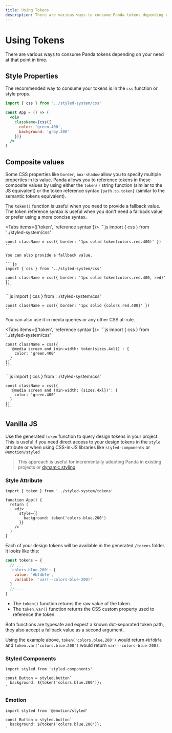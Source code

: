 ```yaml
---
title: Using Tokens
description: There are various ways to consume Panda tokens depending on your need at that point in time.
---
```


# Using Tokens

There are various ways to consume Panda tokens depending on your need at that point in time.

## Style Properties

The recommended way to consume your tokens is in the `css` function or style props.

```jsx
import { css } from '../styled-system/css'

const App = () => (
  <div
    className={css({
      color: 'green.400',
      background: 'gray.200'
    })}
  />
)
```

## Composite values

Some CSS properties like `border`, `box-shadow` allow you to specify multiple properties in its value. Panda allows you to reference tokens in these composite values by using either the `token()` string function (similar to the JS equivalent) or the token reference syntax `{path.to.token}` (similar to the semantic tokens equivalent).

The `token()` function is useful when you need to provide a fallback value. The token reference syntax is useful when you don't need a fallback value or prefer using a more concise syntax.

<Tabs items={['token', 'reference syntax']}>
  <Tab>
    ```js
    import { css } from '../styled-system/css'

    const className = css({ border: '1px solid token(colors.red.400)' })
    ```

    You can also provide a fallback value.

    ```js
    import { css } from '../styled-system/css'

    const className = css({ border: '1px solid token(colors.red.400, red)' })
    ```

  </Tab>
  <Tab>
    ```js
    import { css } from '../styled-system/css'

    const className = css({ border: '1px solid {colors.red.400}' })
    ```
  </Tab>
</Tabs>


You can also use it in media queries or any other CSS at-rule.

<Tabs items={['token', 'reference syntax']}>
  <Tab>
    ```js
    import { css } from '../styled-system/css'

    const className = css({
      '@media screen and (min-width: token(sizes.4xl))': {
        color: 'green.400'
      }
    })
    ```

  </Tab>
  <Tab>
    ```js
    import { css } from '../styled-system/css'

    const className = css({
      '@media screen and (min-width: {sizes.4xl})': {
        color: 'green.400'
      }
    })
    ```
  </Tab>
</Tabs>

## Vanilla JS

Use the generated `token` function to query design tokens in your project. This is useful if you need direct access to your design tokens in the `style` attribute or when using CSS-in-JS libraries like `styled-components` or `@emotion/styled`

> This approach is useful for incrementally adopting Panda in existing projects or [dynamic styling](/docs/guides/dynamic-styling#using-token)

### Style Attribute

```tsx
import { token } from '../styled-system/tokens'

function App() {
  return (
    <div
      style={{
        background: token('colors.blue.200')
      }}
    />
  )
}
```

Each of your design tokens will be available in the generated `/tokens` folder. It looks like this:

```js
const tokens = {
  // ...
  'colors.blue.200': {
    value: '#bfdbfe',
    variable: 'var(--colors-blue-200)'
  }
  // ...
}
```

- The `token()` function returns the raw value of the token.
- The `token.var()` function returns the CSS custom property used to reference the token.

Both functions are typesafe and expect a known dot-separated token path, they also accept a fallback value as a second
argument.

Using the example above, `token('colors.blue.200')` would return `#bfdbfe` and `token.var('colors.blue.200')` would
return `var(--colors-blue-200)`.

### Styled Components

```tsx
import styled from 'styled-components'

const Button = styled.button`
  background: ${token('colors.blue.200')};
`
```

### Emotion

```tsx
import styled from '@emotion/styled'

const Button = styled.button`
  background: ${token('colors.blue.200')};
`
```
